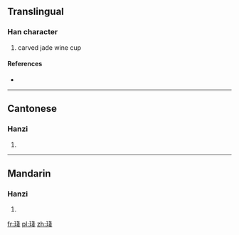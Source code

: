 ==Translingual==

===Han character===
{{Han char|rn=96|rad=玉|as=08|sn=12|four=1315<sub>3</sub>|canj=一土戈戈 (MGII)}}

# carved jade wine cup

====References====
* {{Han ref|kx=0734.030|dkj=21040|dj=1146.120|hdz=21121.020|uh=7416|ud=29718|bh=DA7E|bd=55934}}

----

==Cantonese==

===Hanzi===
{{yue-hanzi|jyut=zaan|y=jáan, jāan}}

# {{defn|Cantonese|sort=玉08}}

----

==Mandarin==

===Hanzi===
{{cmn-hanzi|pin=[[wàng]] ([[wang4]]), [[zhǎn]] ([[zhan3]])|wg=wang<sup>4</sup>, chan<sup>3</sup>}}

# {{defn|Mandarin|sort=玉08}}

[[fr:琖]]
[[pl:琖]]
[[zh:琖]]